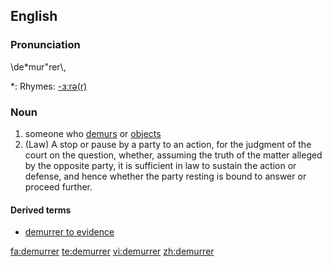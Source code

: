 ==English==

===Pronunciation===
\de*mur"rer\,
*: Rhymes: [[Rhymes:English:-ɜːrə(r)|-ɜːrə(r)]]

===Noun===
{{en-noun}}

# someone who [[demur]]s or [[object]]s
# (Law) A stop or pause by a party to an action, for the judgment of the court on the question, whether, assuming the truth of the matter alleged by the opposite party, it is sufficient in law to sustain the action or defense, and hence whether the party resting is bound to answer or proceed further.

====Derived terms====
* [[demurrer to evidence]]

[[fa:demurrer]]
[[te:demurrer]]
[[vi:demurrer]]
[[zh:demurrer]]